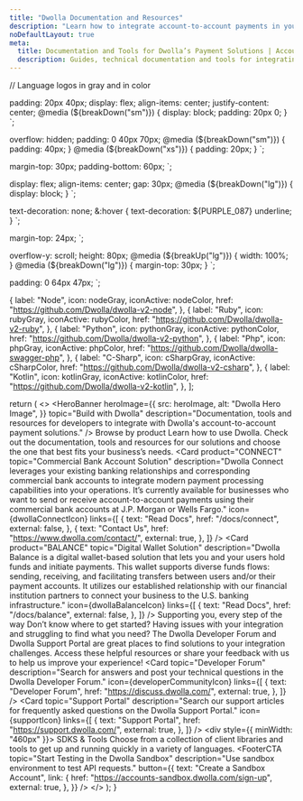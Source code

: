 ```yaml
---
title: "Dwolla Documentation and Resources"
description: "Learn how to integrate account-to-account payments in your application with Dwolla’s Payment Solutions."
noDefaultLayout: true
meta:
  title: Documentation and Tools for Dwolla’s Payment Solutions | Account to Account Payments | Dwolla API
  description: Guides, technical documentation and tools for integrating with the Dwolla API. Get started today!
---
```


// Language logos in gray and in color

  padding: 20px 40px;
  display: flex;
  align-items: center;
  justify-content: center;
  @media (${breakDown("sm")}) {
    display: block;
    padding: 20px 0;
  }
`;

  overflow: hidden;
  padding: 0 40px 70px;
  @media (${breakDown("sm")}) {
    padding: 40px;
  }
  @media (${breakDown("xs")}) {
    padding: 20px;
  }
`;

  margin-top: 30px;
  padding-bottom: 60px;
`;

  display: flex;
  align-items: center;
  gap: 30px;
  @media (${breakDown("lg")}) {
    display: block;
  }
`;

  text-decoration: none;
  &:hover {
    text-decoration: ${PURPLE_087} underline;
  }
`;

  margin-top: 24px;
`;

  overflow-y: scroll;
  height: 80px;
  @media (${breakUp("lg")}) {
    width: 100%;
  }
  @media (${breakDown("lg")}) {
    margin-top: 30px;
  }
`;

  padding: 0 64px 47px;
`;

<!-- SDKs and Tools LogoLink props -->

  {
    label: "Node",
    icon: nodeGray,
    iconActive: nodeColor,
    href: "https://github.com/Dwolla/dwolla-v2-node",
  },
  {
    label: "Ruby",
    icon: rubyGray,
    iconActive: rubyColor,
    href: "https://github.com/Dwolla/dwolla-v2-ruby",
  },
  {
    label: "Python",
    icon: pythonGray,
    iconActive: pythonColor,
    href: "https://github.com/Dwolla/dwolla-v2-python",
  },
  {
    label: "Php",
    icon: phpGray,
    iconActive: phpColor,
    href: "https://github.com/Dwolla/dwolla-swagger-php",
  },
  {
    label: "C-Sharp",
    icon: cSharpGray,
    iconActive: cSharpColor,
    href: "https://github.com/Dwolla/dwolla-v2-csharp",
  },
  {
    label: "Kotlin",
    icon: kotlinGray,
    iconActive: kotlinColor,
    href: "https://github.com/Dwolla/dwolla-v2-kotlin",
  },
];

  return (
    <>
      <HeroBannerContainer>
        <HeroBanner
          heroImage={{
            src: heroImage,
            alt: "Dwolla Hero Image",
          }}
          topic="Build with Dwolla"
          description="Documentation, tools and resources for developers to integrate with Dwolla's account-to-account payment solutions."
        />
      </HeroBannerContainer>
      <ContentContainer>
        <Typography variant="h2">Browse by product</Typography>
        <ParagraphWrapper>
          <Typography variant="body1">
            Learn how to use Dwolla. Check out the documentation, tools and
            resources for our solutions and choose the one that best fits your
            business’s needs.
          </Typography>
        </ParagraphWrapper>
        <CardGridWrapper>
          <CardGrid maxColumns="2">
            <Card
              product="CONNECT"
              topic="Commercial Bank Account Solution"
              description="Dwolla Connect leverages your existing banking relationships and corresponding commercial bank accounts to integrate modern payment processing capabilities into your operations. It’s currently available for businesses who want to send or receive account-to-account payments using their commercial bank accounts at J.P. Morgan or Wells Fargo."
              icon={dwollaConnectIcon}
              links={[
                {
                  text: "Read Docs",
                  href: "/docs/connect",
                  external: false,
                },
                {
                  text: "Contact Us",
                  href: "https://www.dwolla.com/contact/",
                  external: true,
                },
              ]}
            />
            <Card
              product="BALANCE"
              topic="Digital Wallet Solution"
              description="Dwolla Balance is a digital wallet-based solution that lets you and your users hold funds and initiate payments. This wallet supports diverse funds flows: sending, receiving, and facilitating transfers between users and/or their payment accounts. It utilizes our established relationship with our financial institution partners to connect your business to the U.S. banking infrastructure."
              icon={dwollaBalanceIcon}
              links={[
                {
                  text: "Read Docs",
                  href: "/docs/balance",
                  external: false,
                },
              ]}
            />
          </CardGrid>
        </CardGridWrapper>
        <Typography variant="h2">
          Supporting you, every step of the way
        </Typography>
        <ParagraphWrapper>
          <Typography variant="body1">
            Don’t know where to get started? Having issues with your integration
            and struggling to find what you need? The Dwolla Developer Forum and
            Dwolla Support Portal are great places to find solutions to your
            integration challenges. Access these helpful resources or share your
            feedback with us to help us improve your experience!
          </Typography>
        </ParagraphWrapper>
        <CardGridWrapper>
          <CardGrid maxColumns="2">
            <Card
              topic="Developer Forum"
              description="Search for answers and post your technical questions in the Dwolla Developer Forum."
              icon={developerCommunityIcon}
              links={[
                {
                  text: "Developer Forum",
                  href: "https://discuss.dwolla.com/",
                  external: true,
                },
              ]}
            />
            <Card
              topic="Support Portal"
              description="Search our support articles for frequently asked questions on the Dwolla Support Portal."
              icon={supportIcon}
              links={[
                {
                  text: "Support Portal",
                  href: "https://support.dwolla.com/",
                  external: true,
                },
              ]}
            />
          </CardGrid>
        </CardGridWrapper>
        <SDKsAndToolsWrapper>
          <div style={{ minWidth: "460px" }}>
            <Link href="/sdks-tools" passHref>
              <StyledLink>
                <Typography variant="h2">SDKS & Tools</Typography>
              </StyledLink>
            </Link>
            <ParagraphWrapper>
              <Typography variant="body1">
                Choose from a collection of client libraries and tools to get up
                and running quickly in a variety of languages.
              </Typography>
            </ParagraphWrapper>
          </div>
          <LogoLinksWrapper>
            <LogoLinks tabs={languageContent} />
          </LogoLinksWrapper>
        </SDKsAndToolsWrapper>
      </ContentContainer>
      <FooterContainer>
        <FooterCTA
          topic="Start Testing in the Dwolla Sandbox"
          description="Use sandbox environment to test API requests."
          button={{
            text: "Create a Sandbox Account",
            link: {
              href: "https://accounts-sandbox.dwolla.com/sign-up",
              external: true,
            },
          }}
        />
      </FooterContainer>
    </>
  );
}
